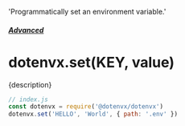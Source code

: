   'Programmatically set an environment variable.'

##### [Advanced](/docs/advanced)
# dotenvx.set(KEY, value)

<p className="lead">{description}</p>

```js
// index.js
const dotenvx = require('@dotenvx/dotenvx')
dotenvx.set('HELLO', 'World', { path: '.env' })
```
